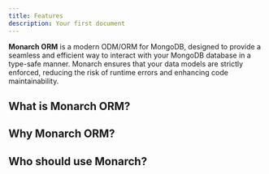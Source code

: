 ```yaml
---
title: Features
description: Your first document
---
```



**Monarch ORM** is a modern ODM/ORM for MongoDB, designed to provide a seamless and efficient way to interact with your MongoDB database in a type-safe manner. Monarch ensures that your data models are strictly enforced, reducing the risk of runtime errors and enhancing code maintainability.

## What is Monarch ORM?

## Why Monarch ORM?

## Who should use Monarch?

<Cards>
  <Card title="Learn more about Next.js" href="https://nextjs.org/docs" />
  <Card title="Learn more about Fumadocs" href="https://fumadocs.vercel.app" />
</Cards>
